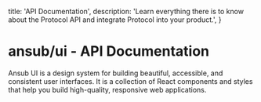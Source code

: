 
  title: 'API Documentation',
  description:
    'Learn everything there is to know about the Protocol API and integrate Protocol into your product.',
}

# ansub/ui - API Documentation

Ansub UI is a design system for building beautiful, accessible, and consistent user interfaces. It is a collection of React components and styles that help you build high-quality, responsive web applications.
